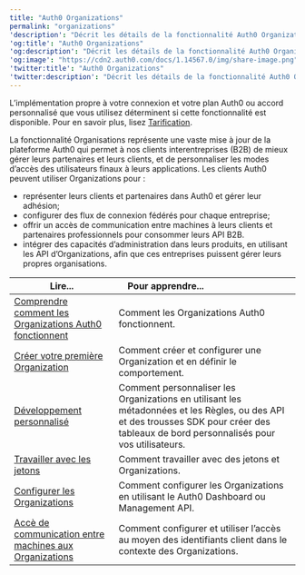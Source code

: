 ---
title: "Auth0 Organizations"
permalink: "organizations"
'description': "Décrit les détails de la fonctionnalité Auth0 Organizations."
'og:title': "Auth0 Organizations"
'og:description': "Décrit les détails de la fonctionnalité Auth0 Organizations."
'og:image': "https://cdn2.auth0.com/docs/1.14567.0/img/share-image.png"
'twitter:title': "Auth0 Organizations"
'twitter:description': "Décrit les détails de la fonctionnalité Auth0 Organizations."
---

<Card title="La disponibilité varie selon le plan Auth0">

L’implémentation propre à votre connexion et votre plan Auth0 ou accord personnalisé que vous utilisez déterminent si cette fonctionnalité est disponible. Pour en savoir plus, lisez [Tarification](https://auth0.com/pricing).

</Card>

La fonctionnalité Organisations représente une vaste mise à jour de la plateforme Auth0 qui permet à nos clients interentreprises (B2B) de mieux gérer leurs partenaires et leurs clients, et de personnaliser les modes d’accès des utilisateurs finaux à leurs applications. Les clients Auth0 peuvent utiliser Organizations pour :

* représenter leurs clients et partenaires dans Auth0 et gérer leur adhésion;
* configurer des flux de connexion fédérés pour chaque entreprise;
* offrir un accès de communication entre machines à leurs clients et partenaires professionnels pour consommer leurs API B2B.
* intégrer des capacités d’administration dans leurs produits, en utilisant les API d’Organizations, afin que ces entreprises puissent gérer leurs propres organisations.

<table class="table"><thead>
<tr>
<th><strong>Lire...</strong></th>
<th><strong>Pour apprendre...</strong>                                </th>
</tr>
</thead>
<tbody>
<tr>
<td><a href="/docs/docs/fr-ca/manage-users/organizations/organizations-overview">Comprendre comment les Organizations Auth0 fonctionnent</a></td>
<td>Comment les Organizations Auth0 fonctionnent.</td>
</tr>
<tr>
<td><a href="/docs/docs/fr-ca/manage-users/organizations/create-first-organization">Créer votre première Organization</a></td>
<td>Comment créer et configurer une Organization et en définir le comportement.</td>
</tr>
<tr>
<td><a href="/docs/docs/fr-ca/manage-users/organizations/custom-development">Développement personnalisé</a></td>
<td>Comment personnaliser les Organizations en utilisant les métadonnées et les Règles, ou des API et des trousses SDK pour créer des tableaux de bord personnalisés pour vos utilisateurs.</td>
</tr>
<tr>
<td><a href="/docs/docs/fr-ca/manage-users/organizations/using-tokens">Travailler avec les jetons</a></td>
<td>Comment travailler avec des jetons et Organizations.</td>
</tr>
<tr>
<td><a href="/docs/docs/fr-ca/manage-users/organizations/configure-organizations">Configurer les Organizations</a></td>
<td>Comment configurer les Organizations en utilisant le Auth0 Dashboard ou Management API.</td>
</tr>
<tr>
<td><a href="/docs/docs/fr-ca/manage-users/organizations/organizations-for-m2m-applications">Accè de communication entre machines aux Organizations</a></td>
<td>Comment configurer et utiliser l’accès au moyen des identifiants client dans le contexte des Organizations.</td>
</tr>
</tbody>
</table>